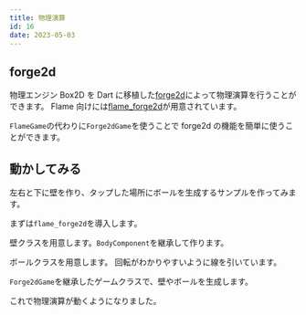 ```yaml
---
title: 物理演算
id: 16
date: 2023-05-03
---
```



## forge2d

物理エンジン Box2D を Dart に移植した[forge2d](https://pub.dev/packages/forge2d)によって物理演算を行うことができます。
Flame 向けには[flame_forge2d](https://pub.dev/packages/flame_forge2d)が用意されています。

`FlameGame`の代わりに`Forge2dGame`を使うことで forge2d の機能を簡単に使うことができます。

<DocLink document="https://docs.flame-engine.org/latest/bridge_packages/flame_forge2d/forge2d.html#forge2d" />
<DocLink reference="https://pub.dev/documentation/flame_forge2d/latest/forge2d_game/Forge2DGame-class.html" />

## 動かしてみる

左右と下に壁を作り、タップした場所にボールを生成するサンプルを作ってみます。

まずは`flame_forge2d`を導入します。

<ExampleCode file="pubspec.yaml" label="physics" dir="examples" lang="yaml" />

壁クラスを用意します。`BodyComponent`を継承して作ります。

<ExampleCode file="physics/game.dart" label="physics1" />

ボールクラスを用意します。
回転がわかりやすいように線を引いています。

<ExampleCode file="physics/game.dart" label="physics2" />

`Forge2dGame`を継承したゲームクラスで、壁やボールを生成します。

<ExampleCode file="physics/game.dart" label="physics3" />

これで物理演算が動くようになりました。
